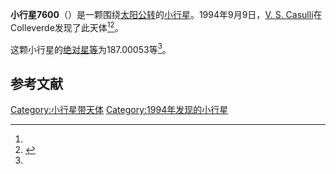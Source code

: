 {{Infobox planet
| bgcolour = #FFFFC0
| name = 7600 Vacchi
| symbol = 
| image = 
| caption = 
| discovery = yes
| discovery_ref = 
| discoverer = [[V._S._Casulli|V. S. Casulli]]
| discovery_site = [[Colleverde|Colleverde]] 
| discovered = 1994年9月9日
| designations = yes
| mp_name = 
| named_after = 
| alt_names = 1994 RB1/ 1990 VR2
| mp_category = [[主带小行星|主带小行星]]
| orbit_ref = <ref name="a">[http://ssd.jpl.nasa.gov/sbdb.cgi?sstr=7600 7600 Vacchi] {{Wayback|url=http://ssd.jpl.nasa.gov/sbdb.cgi?sstr=7600 |date=20210717070209 }}，小行星數據庫瀏覽器（JPL Small-Body Database Browser）－[[美国国家航空航天局|美国国家航空航天局]]喷气推进实验室</ref>
| epoch = 2456400.5 (2013年4月18日更新)
| aphelion = {{convert|2.7757466|AU|km|3|abbr=on|lk=out}}
| perihelion = {{convert|2.6466704|AU|km|3|abbr=on}}
| semimajor = {{convert|2.7112085|AU|km|3|abbr=on}}
| eccentricity = 0.0238042
| period = 1630.582628 [[日|日]]<br />4.46[[儒略年|儒略年]]
| avg_speed = 
| inclination = 8.57818
| asc_node = 220.77945
| mean_anomaly = 
| arg_peri = 187.00053
| satellites = 
| physical_characteristics = yes
| dimensions = 
| mass = 
| density = 
| surface_grav = 
| escape_velocity = 
| sidereal_day = 
| axial_tilt = 
| pole_ecliptic_lat = 
| pole_ecliptic_lon = 
| albedo = 
| temperatures= 
| temp_name1 = 
| mean_temp_1 = 
| max_temp_1 = 
| temp_name2 = 
| max_temp_2 = 
| spectral_type = 
| abs_magnitude = 187.00053
}}

'''小行星7600'''（{{lang-en|7600 Vacchi}}）是一颗围绕[[太阳|太阳]][[公转|公转]]的[[小行星|小行星]]。1994年9月9日，[[V._S._Casulli|V. S. Casulli]]在Colleverde发现了此天体<ref name="a" /><ref>{{cite news|title=小行星列表|url=http://cfa-www.harvard.edu/iau/lists/NumberedMPs.txt|accessdate=2013-07-08|newspaper=哈佛大学|archive-date=2008-05-17|archive-url=https://web.archive.org/web/20080517010638/http://cfa-www.harvard.edu/iau/lists/NumberedMPs.txt|dead-url=no}}</ref>。

这颗小行星的[[绝对星等|绝对星等]]为187.00053等<ref name="a" />。

==参考文献==
{{reflist}}
{{Minor Planet Number|[[小行星7599|小行星7599]]|[[小行星7601|小行星7601]]}}

{{小天体}}

[[Category:小行星带天体|Category:小行星带天体]]
[[Category:1994年发现的小行星|Category:1994年发现的小行星]]

{{asteroid-stub}}